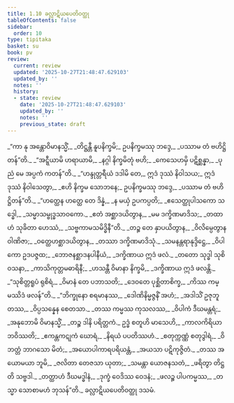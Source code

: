```yaml
---
title: 1.10 ခလ္လာဋိယပေတိဝတ္ထု
tableOfContents: false
sidebar:
  order: 10
type: tipitaka
basket: su
book: pv
review:
  current: review
  updated: '2025-10-27T21:48:47.629103'
  updated_by: ''
  notes: ''
  history:
  - state: review
    date: '2025-10-27T21:48:47.629103'
    updated_by: ''
    notes: ''
    previous_state: draft
---
```



<ReviewStatus review={frontmatter.review} showDetails={true} />

<HypothesisAnnotation frontmatter={frontmatter} />

<DynamicBreadcrumb />

<Division number="58" book="pv" e="ch" v="19" p="133">

<Paragraph number="68" type="verses" book="pv">
_“ကာ နု အန္တောဝိမာနသ္မိံ,_  
_တိဋ္ဌန္တီ နူပနိက္ခမိ;_  
ဥပနိက္ခမဿု ဘဒ္ဒေ,_  
_ပဿာမ တံ ဗဟိဋ္ဌိတန်”တိ._  

</Paragraph>

</Division>
<Division number="59" book="pv" e="ch" v="19" p="134">

<Paragraph number="69" type="verses" book="pv">
_“အဋ္ဋီယာမိ ဟရာယာမိ,_  
_နဂ္ဂါ နိက္ခမိတုံ ဗဟိ;_  
_ကေသေဟမှိ ပဋိစ္ဆန္နာ,_  
_ပုညံ မေ အပ္ပကံ ကတန်”တိ._  

</Paragraph>

</Division>
<Division number="60" book="pv" e="ch" v="19" p="134">

<Paragraph number="70" book="pv">
_“ဟန္ဒုတ္တရီယံ ဒဒါမိ တေ,_  
ဣဒံ ဒုဿံ နိဝါသယ;_  
ဣဒံ ဒုဿံ နိဝါသေတွာ,_  
_ဧဟိ နိက္ခမ သောဘနေ;_  
ဥပနိက္ခမဿု ဘဒ္ဒေ,_  
_ပဿာမ တံ ဗဟိဋ္ဌိတန်”တိ._  

</Paragraph>

</Division>
<Division number="61" book="pv" e="ch" v="19" p="134">

<Paragraph number="71" type="verses" book="pv">
_“ဟတ္ထေန ဟတ္ထေ တေ ဒိန္နံ,_  
_န မယှံ ဥပကပ္ပတိ;_  
_ဧသေတ္ထုပါသကော သဒ္ဓေါ,_  
_သမ္မာသမ္ဗုဒ္ဓသာဝကော._  

</Paragraph>

</Division>
<Division number="62" book="pv" e="ch" v="19" p="134">

<Paragraph number="72" type="verses" book="pv">
_ဧတံ အစ္ဆာဒယိတွာန,_  
_မမ ဒက္ခိဏမာဒိသ;_  
_တထာဟံ သုခိတာ ဟေဿံ,_  
_သဗ္ဗကာမသမိဒ္ဓိနီ”တိ._  

</Paragraph>

</Division>
<Division number="63" book="pv" e="ch" v="19" p="134">

<Paragraph number="73" type="verses" book="pv">
_တဉ္စ တေ နှာပယိတွာန,_  
_ဝိလိမ္ပေတွာန ဝါဏိဇာ;_  
_ဝတ္ထေဟစ္ဆာဒယိတွာန,_  
_တဿာ ဒက္ခိဏမာဒိသုံ._  

</Paragraph>

</Division>
<Division number="64" book="pv" e="ch" v="19" p="134">

<Paragraph number="74" type="verses" book="pv">
_သမနန္တရာနုဒ္ဒိဋ္ဌေ,_  
_ဝိပါကော ဥဒပဇ္ဇထ;_  
_ဘောဇနစ္ဆာဒနပါနီယံ,_  
_ဒက္ခိဏာယ ဣဒံ ဖလံ._  

</Paragraph>

</Division>
<Division number="65" book="pv" e="ch" v="19" p="134">

<Paragraph number="75" type="verses" book="pv">
_တတော သုဒ္ဓါ သုစိဝသနာ,_  
_ကာသိကုတ္တမဓာရိနီ;_  
_ဟသန္တီ ဝိမာနာ နိက္ခမိ,_  
_ဒက္ခိဏာယ ဣဒံ ဖလန္တိ._  

</Paragraph>

</Division>
<Division number="66" book="pv" e="ch" v="19" p="134">

<Paragraph number="76" type="verses" book="pv">
_“သုစိတ္တရူပံ ရုစိရံ,_  
_ဝိမာနံ တေ ပဘာသတိ;_  
_ဒေဝတေ ပုစ္ဆိတာစိက္ခ,_  
_ကိဿ ကမ္မဿိဒံ ဖလန်”တိ._  

</Paragraph>

</Division>
<Division number="67" book="pv" e="ch" v="19" p="134">

<Paragraph number="77" type="verses" book="pv">
_“ဘိက္ခုနော စရမာနဿ,_  
_ဒေါဏိနိမ္မဇ္ဇနိံ အဟံ;_  
_အဒါသိံ ဥဇုဘူတဿ,_  
_ဝိပ္ပသန္နေန စေတသာ._  

</Paragraph>

</Division>
<Division number="68" book="pv" e="ch" v="19" p="134">

<Paragraph number="78" type="verses" book="pv">
_တဿ ကမ္မဿ ကုသလဿ,_  
_ဝိပါကံ ဒီဃမန္တရံ;_  
_အနုဘောမိ ဝိမာနသ္မိံ,_  
_တဉ္စ ဒါနိ ပရိတ္တကံ._  

</Paragraph>

</Division>
<Division number="69" book="pv" e="ch" v="19" p="134">

<Paragraph number="79" type="verses" book="pv">
ဥဒ္ဓံ စတူဟိ မာသေဟိ,_  
_ကာလကိရိယာ ဘဝိဿတိ;_  
_ဧကန္တကဋုကံ ဃောရံ,_  
_နိရယံ ပပတိဿဟံ._  

</Paragraph>

</Division>
<Division number="70" book="pv" e="ch" v="19" p="134">

<Paragraph number="80" type="verses" book="pv">
_စတုက္ကဏ္ဏံ စတုဒွါရံ,_  
_ဝိဘတ္တံ ဘာဂသော မိတံ;_  
_အယောပါကာရပရိယန္တံ,_  
_အယသာ ပဋိကုဇ္ဇိတံ._  

</Paragraph>

</Division>
<Division number="71" book="pv" e="ch" v="19" p="135">

<Paragraph number="81" type="verses" book="pv">
_တဿ အယောမယာ ဘူမိ,_  
_ဇလိတာ တေဇသာ ယုတာ;_  
_သမန္တာ ယောဇနသတံ,_  
_ဖရိတွာ တိဋ္ဌတိ သဗ္ဗဒါ._  

</Paragraph>

</Division>
<Division number="72" book="pv" e="ch" v="19" p="135">

<Paragraph number="82" type="verses" book="pv">
_တတ္ထာဟံ ဒီဃမဒ္ဓါနံ,_  
_ဒုက္ခံ ဝေဒိဿ ဝေဒနံ;_  
_ဖလဉ္စ ပါပကမ္မဿ,_  
_တသ္မာ သောစာမဟံ ဘုသန်”တိ._  


</Paragraph>
</Division>

<Paragraph number="83" type="center" book="pv">
ခလ္လာဋိယပေတိဝတ္ထု ဒသမံ.
</Paragraph>